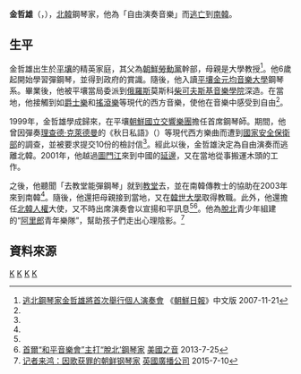 {{noteTA
|G1=Country
|1=zh:北朝鮮; zh-cn:朝鲜; zh-tw:朝鮮; zh-hk:朝鮮; zh-sg:朝鲜;
|2=zh:南朝鮮; zh-cn:韩国; zh-tw:南韓; zh-hk:南韓; zh-sg:韩国;
}}

'''金哲雄'''（{{lang|ko|김철웅}}，{{bd|1974年||||}}），[[北韓|北韓]]鋼琴家，他為「自由演奏音樂」而[[脫北者|逃亡]]到[[南韓|南韓]]。

==生平==
金哲雄出生於[[平壤|平壤]]的精英家庭，其父為[[朝鮮勞動黨|朝鮮勞動黨]]幹部，母親是大學教授<ref name="朝鮮">[http://chn.chosun.com/site/data/html_dir/2007/11/21/20071121000024.html 逃北鋼琴家金哲雄將首次舉行個人演奏會] 《[[朝鮮日報|朝鮮日報]]》中文版 2007-11-21</ref>。他6歲起開始學習彈鋼琴，並得到政府的賞識。隨後，他入讀[[平壤金元均音樂大學|平壤金元均音樂大學]]鋼琴系。畢業後，他被平壤當局委派到[[俄羅斯|俄羅斯]]莫斯科[[柴可夫斯基音樂學院|柴可夫斯基音樂學院]]深造。在當地，他接觸到如[[爵士樂|爵士樂]]和[[搖滾樂|搖滾樂]]等現代的西方音樂，使他在音樂中感受到自由<ref name="朝鮮"/>。

1999年，金哲雄學成歸來，在平壤[[朝鮮國立交響樂團|朝鮮國立交響樂團]]擔任首席鋼琴師。期間，他曾因彈奏[[理查德·克萊德曼|理查德·克萊德曼]]的《秋日私語》（{{lang-fr|''A Comme Amour''}}）等現代西方樂曲而遭到[[國家安全保衛部|國家安全保衛部]]的調查，並被要求提交10份的檢討信<ref name="朝鮮"/>。經此以後，金哲雄決定為自由演奏而逃離北韓。2001年，他越過[[圖門江|圖門江]]來到中國的[[延邊|延邊]]，又在當地從事搬運木頭的工作。

之後，他聽聞「去教堂能彈鋼琴」就到[[教堂|教堂]]去，並在南韓傳教士的協助在2003年來到南韓<ref name="朝鮮"/>。隨後，他還把母親接到當地，又在[[韓世大學|韓世大學]]取得教職。此外，他還擔任[[北韓人權|北韓人權]]大使，又不時出席演奏會以宣揚和平訊息<ref name="朝鮮"/><ref>[http://www.voachinese.com/content/peace-concert-korea-20130725/1710239.html 首爾“和平音樂會”主打“脫北’鋼琴家] [[美國之音|美國之音]] 2013-7-25</ref>。他為[[脫北者|脫北]]青少年組建的“[[阿里郎|阿里郎]]青年樂隊”，幫助孩子們走出心理陰影。<ref>[http://www.bbc.com/zhongwen/simp/fooc/2015/07/150710_fooc_nkorea_pianist_cheol-woong 记者来鸿：因歌获罪的朝鲜钢琴家] [[英國廣播公司|英國廣播公司]] 2015-7-10</ref>

==資料來源==
{{reflist}}

[[Category:脫北者|K]]
[[Category:平壤市出身人物|K]]
[[Category:韓國鋼琴家|K]]
[[Category:金姓|K]]
